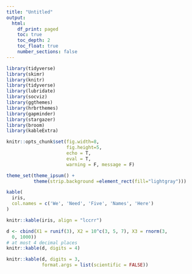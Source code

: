 ```yaml
---
title: "Untitled"
output: 
  html:
    df_print: paged
    toc: true
    toc_depth: 2
    toc_float: true
    number_sections: false
---
```


```r
library(tidyverse)
library(skimr)
library(knitr)
library(tidyverse)
library(lubridate)
library(socviz)
library(ggthemes)
library(hrbrthemes)
library(gapminder)
library(stargazer)
library(broom)
library(kableExtra)

knitr::opts_chunk$set(fig.width=8, 
                      fig.height=5,
                      echo = T, 
                      eval = T, 
                      warning = F, message = F)  

theme_set(theme_ipsum() +
          theme(strip.background =element_rect(fill="lightgray")))
```



```r
kable(
  iris,
  col.names = c('We', 'Need', 'Five', 'Names', 'Here')
) 
```

```r
knitr::kable(iris, align = "lccrr")
```



```r
d <- cbind(X1 = runif(3), X2 = 10^c(3, 5, 7), X3 = rnorm(3,
  0, 1000))
# at most 4 decimal places
knitr::kable(d, digits = 4)
```


```r
knitr::kable(d, digits = 3, 
             format.args = list(scientific = FALSE))
```